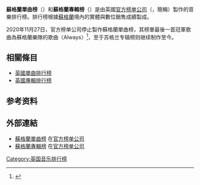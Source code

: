 {{noteTA
|G1=Music
}}

'''蘇格蘭單曲榜'''（{{lang-en|'''Scottish Singles Chart'''}}）和'''蘇格蘭專輯榜'''（{{lang-en|'''Scottish Albums Chart'''}}）是由英國[[官方榜单公司|官方榜单公司]]（{{lang|en|Official Charts Company}}，簡稱{{lang|en|OCC}}）製作的音樂排行榜。排行榜根據[[蘇格蘭|蘇格蘭]]境內的實體與數位銷售成績製成。

2020年11月27日，官方榜单公司停止製作蘇格蘭單曲榜，其榜單最後一首冠軍歌曲為蘇格蘭樂隊{{le|The Snuts}}的歌曲〈Always〉<ref>{{cite web |url=https://www.thenational.scot/news/18962392.official-chart-company-urged-rethink-plans-ditch-scottish-top-10/ |title=Official Chart Company urged to rethink plans to ditch Scottish top 10 |first=Andrew |last=Learmonth |date=2020-12-22 |publisher=The National |archiveurl=https://web.archive.org/web/20210111141143/https://www.thenational.scot/news/18962392.official-chart-company-urged-rethink-plans-ditch-scottish-top-10/ |archivedate=2021-01-11 |accessdate=2021-01-11 |dead-url=no }}</ref>，至于苏格兰专辑榜则继续制作至今。

== 相關條目 ==
*[[英國單曲排行榜|英國單曲排行榜]]
*[[英國專輯排行榜|英國專輯排行榜]]

== 参考资料 ==
{{reflist}}

== 外部連結 ==
*[https://www.officialcharts.com/charts/scottish-singles-chart/ 蘇格蘭單曲榜] {{Wayback|url=https://www.officialcharts.com/charts/scottish-singles-chart/ |date=20181116144414 }}在[[官方榜单公司|官方榜单公司]]
*[https://www.officialcharts.com/charts/scottish-albums-chart/ 蘇格蘭專輯榜] {{Wayback|url=https://www.officialcharts.com/charts/scottish-albums-chart/ |date=20180623023040 }}在[[官方榜单公司|官方榜单公司]]

{{UK Music Charts}}
{{Authority control}}
[[Category:英国音乐排行榜|Category:英国音乐排行榜]]